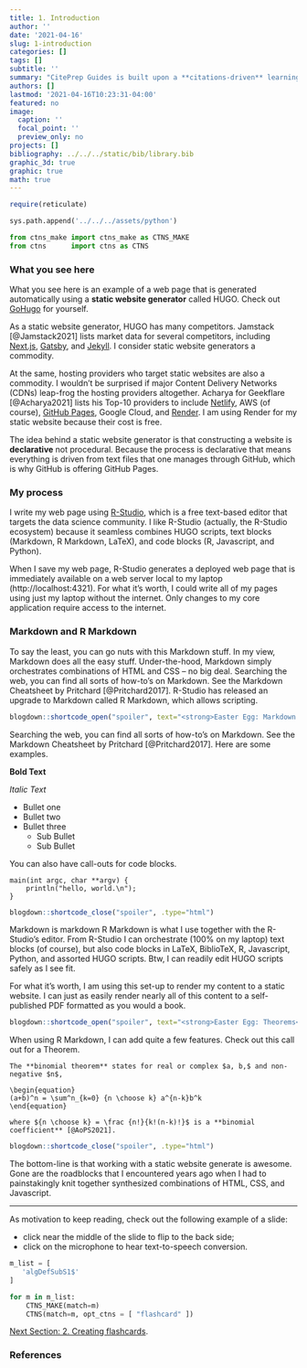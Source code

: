 ```yaml
---
title: 1. Introduction
author: ''
date: '2021-04-16'
slug: 1-introduction
categories: []
tags: []
subtitle: ''
summary: "CitePrep Guides is built upon a **citations-driven** learning platform."
authors: []
lastmod: '2021-04-16T10:23:31-04:00'
featured: no
image:
  caption: ''
  focal_point: ''
  preview_only: no
projects: []
bibliography: ../../../static/bib/library.bib
graphic_3d: true
graphic: true
math: true
---
```

```r
require(reticulate)
```

```python
sys.path.append('../../../assets/python')

from ctns_make import ctns_make as CTNS_MAKE
from ctns      import ctns as CTNS
```

### What you see here

What you see here is an example of a web page that is generated automatically using a **static website generator** called HUGO. Check out [GoHugo](https://gohugo.io) for yourself.

As a static website generator, HUGO has many competitors. Jamstack [@Jamstack2021] lists market data for several competitors, including [Next.js](https://nextjs.org), [Gatsby](https://www.gatsbyjs.com), and [Jekyll](https://jekyllrb.com). I consider static website generators a commodity.

At the same, hosting providers who target static websites are also a commodity. I wouldn't be surprised if major Content Delivery Networks (CDNs) leap-frog the hosting providers altogether. Acharya for Geekflare [@Acharya2021] lists his Top-10 providers to include [Netlify](https://www.netlify.com), AWS (of course), [GitHub Pages](https://pages.github.com), Google Cloud, and [Render](https://render.com). I am using Render for my static website because their cost is free.

The idea behind a static website generator is that constructing a website is **declarative** not procedural. Because the process is declarative that means everything is driven from text files that one manages through GitHub, which is why GitHub is offering GitHub Pages.

### My process

I write my web page using [R-Studio](https://www.rstudio.com), which is a free text-based editor that targets the data science community. I like R-Studio (actually, the R-Studio ecosystem) because it seamless combines HUGO scripts, text blocks (Markdown, R Markdown, LaTeX), and code blocks (R, Javascript, and Python).

When I save my web page, R-Studio generates a deployed web page that is immediately available on a web server local to my laptop (http://localhost:4321). For what it's worth, I could write all of my pages using just my laptop without the internet. Only changes to my core application require access to the internet.

### Markdown and R Markdown

To say the least, you can go nuts with this Markdown stuff. In my view, Markdown does all the easy stuff. Under-the-hood, Markdown simply orchestrates combinations of HTML and CSS -- no big deal. Searching the web, you can find all sorts of how-to's on Markdown. See the Markdown Cheatsheet by Pritchard [@Pritchard2017]. R-Studio has released an upgrade to Markdown called R Markdown, which allows scripting.

```r
blogdown::shortcode_open("spoiler", text="<strong>Easter Egg: Markdown Example</strong>", .type="html")
```

Searching the web, you can find all sorts of how-to's on Markdown. See the Markdown Cheatsheet by Pritchard [@Pritchard2017]. Here are some examples.

**Bold Text**

_Italic Text_

- Bullet one
- Bullet two
- Bullet three
  - Sub Bullet
  - Sub Bullet

You can also have call-outs for code blocks.

    main(int argc, char **argv) {
        println("hello, world.\n");
    }

```r
blogdown::shortcode_close("spoiler", .type="html")
```

Markdown is markdown R Markdown is what I use together with the R-Studio's editor. From R-Studio I can orchestrate (100% on my laptop) text blocks (of course), but also code blocks in LaTeX, BiblioTeX, R, Javascript, Python, and assorted HUGO scripts. Btw, I can readily edit HUGO scripts safely as I see fit.

For what it's worth, I am using this set-up to render my content to a static website. I can just as easily render nearly all of this content to a self-published PDF formatted as you would a book. 

```r
blogdown::shortcode_open("spoiler", text="<strong>Easter Egg: Theorems</strong>", .type="html")
```

When using R Markdown, I can add quite a few features. Check out this call out for a Theorem.

```theorem
The **binomial theorem** states for real or complex $a, b,$ and non-negative $n$,

\begin{equation}
(a+b)^n = \sum^n_{k=0} {n \choose k} a^{n-k}b^k
\end{equation}

where ${n \choose k} = \frac {n!}{k!(n-k)!}$ is a **binomial coefficient** [@AoPS2021].
```

```r
blogdown::shortcode_close("spoiler", .type="html")
```

The bottom-line is that working with a static website generate is awesome. Gone are the roadblocks that I encountered years ago when I had to painstakingly knit together synthesized combinations of HTML, CSS, and Javascript.

----

As motivation to keep reading, check out the following example of a slide: 

- click near the middle of the slide to flip to the back side; 
- click on the microphone to hear text-to-speech conversion. 

```python
m_list = [
   'algDefSubS1$'
]

for m in m_list:
    CTNS_MAKE(match=m)
    CTNS(match=m, opt_ctns = [ "flashcard" ])
```

[Next Section: 2. Creating flashcards](/demonstration/2-creating-flashcards).

### References
